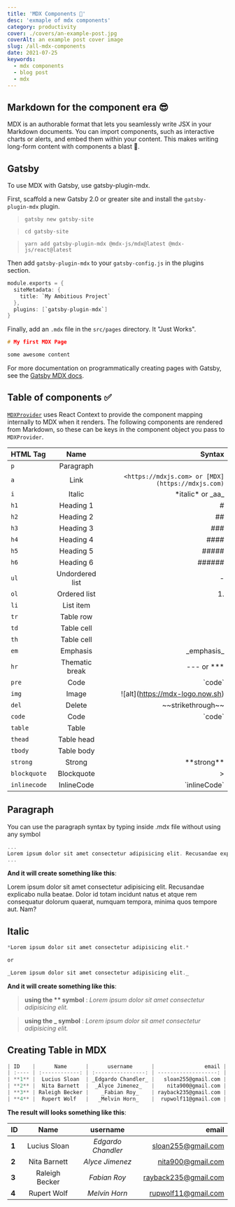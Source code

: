 ---
title: 'MDX Components 🔨'
desc: 'exmaple of mdx components'
category: productivity
cover: ./covers/an-example-post.jpg
coverAlt: an example post cover image
slug: /all-mdx-components
date: 2021-07-25
keywords:
  - mdx components
  - blog post
  - mdx
---

## Markdown for the component era 😎

MDX is an authorable format that lets you seamlessly write JSX in your Markdown documents. You can import components, such as interactive charts or alerts, and embed them within your content. This makes writing long-form content with components a blast 🚀.

## Gatsby

To use MDX with Gatsby, use gatsby-plugin-mdx.

First, scaffold a new Gatsby 2.0 or greater site and install the `gatsby-plugin-mdx` plugin.

> `gatsby new gatsby-site`

> `cd gatsby-site`

> `yarn add gatsby-plugin-mdx @mdx-js/mdx@latest @mdx-js/react@latest`

Then add `gatsby-plugin-mdx` to your `gatsby-config.js` in the plugins section.

```c
module.exports = {
  siteMetadata: {
    title: `My Ambitious Project`
  },
  plugins: [`gatsby-plugin-mdx`]
}
```

Finally, add an `.mdx` file in the `src/pages` directory. It "Just Works".

```c
# My first MDX Page

some awesome content
```

For more documentation on programmatically creating pages with Gatsby, see the [Gatsby MDX docs](https://www.gatsbyjs.com/docs/how-to/routing/mdx/).

## Table of components ✅

[`MDXProvider`](https://mdxjs.com/getting-started#mdxprovider) uses React Context to provide the component mapping internally to MDX when it renders. The following components are rendered from Markdown, so these can be keys in the component object you pass to `MDXProvider`.

| HTML Tag     |      Name       |                                            Syntax |
| :----------- | :-------------: | ------------------------------------------------: |
| `p`          |    Paragraph    |                                                   |
| `a`          |      Link       | `<https://mdxjs.com> or [MDX](https://mdxjs.com)` |
| `i`          |     Italic      |                              \*italic\* or \_aa\_ |
| `h1`         |    Heading 1    |                                                 # |
| `h2`         |    Heading 2    |                                                ## |
| `h3`         |    Heading 3    |                                               ### |
| `h4`         |    Heading 4    |                                              #### |
| `h5`         |    Heading 5    |                                             ##### |
| `h6`         |    Heading 6    |                                            ###### |
| `ul`         | Undordered list |                                                 - |
| `ol`         |  Ordered list   |                                                1. |
| `li`         |    List item    |                                                   |
| `tr`         |    Table row    |                                                   |
| `td`         |   Table cell    |                                                   |
| `th`         |   Table cell    |                                                   |
| `em`         |    Emphasis     |                                      \_emphasis\_ |
| `hr`         | Thematic break  |                                    \--- or \*\*\* |
| `pre`        |      Code       |                                           \`code` |
| `img`        |      Image      |                \!\[alt]\(https://mdx-logo.now.sh) |
| `del`        |     Delete      |                                \~~strikethrough~~ |
| `code`       |      Code       |                                           \`code` |
| `table`      |      Table      |                                                   |
| `thead`      |   Table head    |                                                   |
| `tbody`      |   Table body    |                                                   |
| `strong`     |     Strong      |                                    \*\*strong\*\* |
| `blockquote` |   Blockquote    |                                                 > |
| `inlinecode` |   InlineCode    |                                     \`inlineCode` |

## Paragraph

You can use the paragraph syntax by typing inside .mdx file without using any symbol

```c
...
Lorem ipsum dolor sit amet consectetur adipisicing elit. Recusandae explicabo nulla beatae. Dolor id totam incidunt natus et atque rem consequatur dolorum quaerat, numquam tempora, minima quos tempore aut. Nam?
...
```

**And it will create something like this**:

Lorem ipsum dolor sit amet consectetur adipisicing elit. Recusandae explicabo nulla beatae. Dolor id totam incidunt natus et atque rem consequatur dolorum quaerat, numquam tempora, minima quos tempore aut. Nam?

## Italic

```c
*Lorem ipsum dolor sit amet consectetur adipisicing elit.*

or

_Lorem ipsum dolor sit amet consectetur adipisicing elit._
```

**And it will create something like this**:

> **using the \*\* symbol** : _Lorem ipsum dolor sit amet consectetur adipisicing elit._

> **using the \_ symbol** : _Lorem ipsum dolor sit amet consectetur adipisicing elit._

## Creating Table in MDX

```c
| ID    |      Name      |      username      |                email |
| :---- | :------------: | :----------------: | -------------------: |
| **1** |  Lucius Sloan  | _Edgardo Chandler_ |   sloan255@gmail.com |
| **2** |  Nita Barnett  |  _Alyce Jimenez_   |    nita900@gmail.com |
| **3** | Raleigh Becker |    _Fabian Roy_    | rayback235@gmail.com |
| **4** |  Rupert Wolf   |   _Melvin Horn_    |  rupwolf11@gmail.com |
```

**The result will looks something like this**:

| ID    |      Name      |      username      |                email |
| :---- | :------------: | :----------------: | -------------------: |
| **1** |  Lucius Sloan  | _Edgardo Chandler_ |   sloan255@gmail.com |
| **2** |  Nita Barnett  |  _Alyce Jimenez_   |    nita900@gmail.com |
| **3** | Raleigh Becker |    _Fabian Roy_    | rayback235@gmail.com |
| **4** |  Rupert Wolf   |   _Melvin Horn_    |  rupwolf11@gmail.com |
